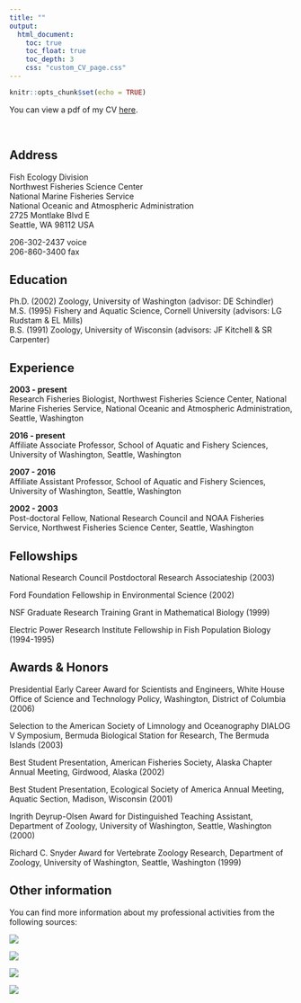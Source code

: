 ```yaml
---
title: ""
output:
  html_document:
    toc: true
    toc_float: true
    toc_depth: 3
    css: "custom_CV_page.css"
---
```


```r
knitr::opts_chunk$set(echo = TRUE)
```

You can view a pdf of my CV [here](https://faculty.washington.edu/scheuerl/MDScheuerell_CV.pdf).

<br>

## Address

Fish Ecology Division  
Northwest Fisheries Science Center  
National Marine Fisheries Service  
National Oceanic and Atmospheric Administration  
2725 Montlake Blvd E  
Seattle, WA 98112 USA

206-302-2437 voice  
206-860-3400 fax

## Education

Ph.D. (2002) Zoology, University of Washington (advisor: DE Schindler)  
M.S. (1995) Fishery and Aquatic Science, Cornell University (advisors: LG Rudstam & EL Mills)  
B.S. (1991) Zoology, University of Wisconsin (advisors: JF Kitchell & SR Carpenter)  

## Experience

__2003 - present__  
Research Fisheries Biologist, Northwest Fisheries Science Center, National Marine Fisheries Service, National Oceanic and Atmospheric Administration, Seattle, Washington  

__2016 - present__  
Affiliate Associate Professor, School of Aquatic and Fishery Sciences, University of Washington, Seattle, Washington  

__2007 - 2016__  
Affiliate Assistant Professor, School of Aquatic and Fishery Sciences, University of Washington, Seattle, Washington  

__2002 - 2003__  
Post-doctoral Fellow, National Research Council and NOAA Fisheries Service, Northwest Fisheries Science Center, Seattle, Washington  

## Fellowships

National Research Council Postdoctoral Research Associateship (2003)

Ford Foundation Fellowship in Environmental Science (2002)  

NSF Graduate Research Training Grant in Mathematical Biology (1999)  

Electric Power Research Institute Fellowship in Fish Population Biology (1994-1995)

## Awards & Honors

<p class="hang">
Presidential Early Career Award for Scientists and Engineers, White House Office of Science and Technology Policy, Washington, District of Columbia (2006)
<p>
<p class="hang">
Selection to the American Society of Limnology and Oceanography DIALOG V Symposium, Bermuda Biological Station for Research, The Bermuda Islands (2003)  
<p>
<p class="hang">
Best Student Presentation, American Fisheries Society, Alaska Chapter Annual Meeting, Girdwood, Alaska  (2002)  
<p>
<p class="hang">
Best Student Presentation, Ecological Society of America Annual Meeting, Aquatic Section, Madison, Wisconsin (2001)  
<p>
<p class="hang">
Ingrith Deyrup-Olsen Award for Distinguished Teaching Assistant, Department of Zoology, University of Washington, Seattle, Washington (2000)  
<p>
<p class="hang">
Richard C. Snyder Award for Vertebrate Zoology Research, Department of Zoology, University of Washington, Seattle, Washington (1999)
<p>

## Other information

You can find more information about my professional activities from the following sources:

[![](images/orcid_logo.png)](https://orcid.org/0000-0002-8284-1254) 

[![](images/google_scholar.png)](https://scholar.google.com/citations?user=uwu1QikAAAAJ&hl=en&oi=ao)

[![](images/impactstory.png)](https://impactstory.org/u/0000-0002-8284-1254) 

[![](images/mendeley.png)](https://www.mendeley.com/profiles/mark-scheuerell/) 

 
